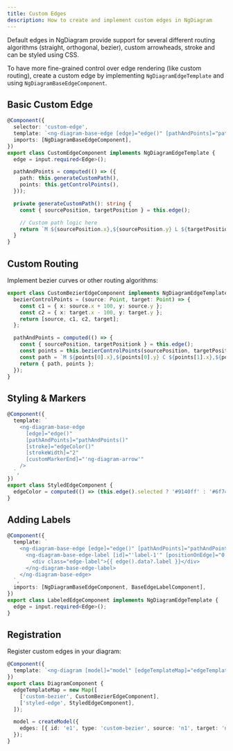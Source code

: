 ```yaml
---
title: Custom Edges
description: How to create and implement custom edges in NgDiagram
---
```


Default edges in NgDiagram provide support for several different routing algorithms (straight, orthogonal, bezier), custom arrowheads, stroke and can be styled using CSS.

To have more fine-grained control over edge rendering (like custom routing), create a custom edge by implementing `NgDiagramEdgeTemplate` and using `NgDiagramBaseEdgeComponent`.

## Basic Custom Edge


<BasicCustomEdge />

```typescript
@Component({
  selector: 'custom-edge',
  template: `<ng-diagram-base-edge [edge]="edge()" [pathAndPoints]="pathAndPoints()" [stroke]="'blue'" />`,
  imports: [NgDiagramBaseEdgeComponent],
})
export class CustomEdgeComponent implements NgDiagramEdgeTemplate {
  edge = input.required<Edge>();

  pathAndPoints = computed(() => ({
    path: this.generateCustomPath(),
    points: this.getControlPoints(),
  }));

  private generateCustomPath(): string {
    const { sourcePosition, targetPosition } = this.edge();

    // Custom path logic here
    return `M ${sourcePosition.x},${sourcePosition.y} L ${targetPosition.x},${targetPosition.y}`;
  }
}
```

## Custom Routing

Implement bezier curves or other routing algorithms:

```typescript
export class CustomBezierEdgeComponent implements NgDiagramEdgeTemplate {
  bezierControlPoints = (source: Point, target: Point) => {
    const c1 = { x: source.x + 100, y: source.y };
    const c2 = { x: target.x - 100, y: target.y };
    return [source, c1, c2, target];
  };

  pathAndPoints = computed(() => {
    const { sourcePosition, targetPositionk } = this.edge();
    const points = this.bezierControlPoints(sourcePosition, targetPosition);
    const path = `M ${points[0].x},${points[0].y} C ${points[1].x},${points[1].y} ${points[2].x},${points[2].y} ${points[3].x},${points[3].y}`;
    return { path, points };
  });
}
```

## Styling & Markers

```typescript
@Component({
  template: `
    <ng-diagram-base-edge
      [edge]="edge()"
      [pathAndPoints]="pathAndPoints()"
      [stroke]="edgeColor()"
      [strokeWidth]="2"
      [customMarkerEnd]="'ng-diagram-arrow'"
    />
  `,
})
export class StyledEdgeComponent {
  edgeColor = computed(() => (this.edge().selected ? '#9140ff' : '#6f7480'));
}
```

## Adding Labels

```typescript
@Component({
  template: `
    <ng-diagram-base-edge [edge]="edge()" [pathAndPoints]="pathAndPoints()">
      <ng-diagram-base-edge-label [id]="'label-1'" [positionOnEdge]="0.5">
        <div class="edge-label">{{ edge().data?.label }}</div>
      </ng-diagram-base-edge-label>
    </ng-diagram-base-edge>
  `,
  imports: [NgDiagramBaseEdgeComponent, BaseEdgeLabelComponent],
})
export class LabeledEdgeComponent implements NgDiagramEdgeTemplate {
  edge = input.required<Edge>();
}
```

## Registration

Register custom edges in your diagram:

```typescript
@Component({
  template: `<ng-diagram [model]="model" [edgeTemplateMap]="edgeTemplateMap" />`,
})
export class DiagramComponent {
  edgeTemplateMap = new Map([
    ['custom-bezier', CustomBezierEdgeComponent],
    ['styled-edge', StyledEdgeComponent],
  ]);

  model = createModel({
    edges: [{ id: 'e1', type: 'custom-bezier', source: 'n1', target: 'n2' }],
  });
}
```
